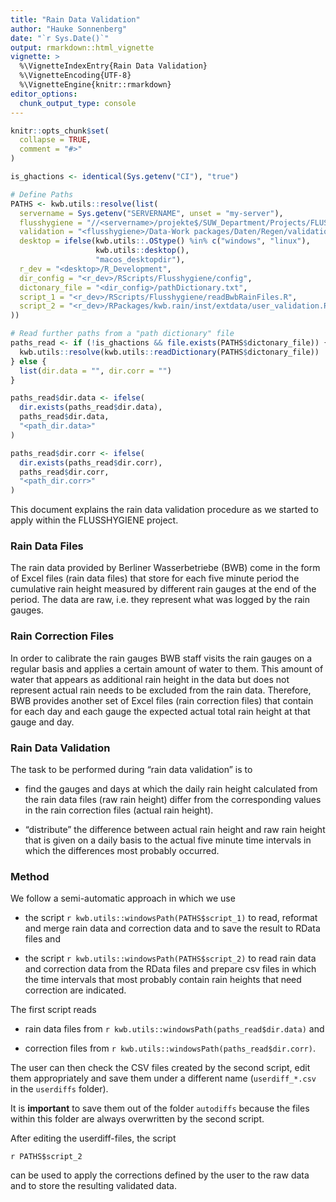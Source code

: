```yaml
---
title: "Rain Data Validation"
author: "Hauke Sonnenberg"
date: "`r Sys.Date()`"
output: rmarkdown::html_vignette
vignette: >
  %\VignetteIndexEntry{Rain Data Validation}
  %\VignetteEncoding{UTF-8}
  %\VignetteEngine{knitr::rmarkdown}
editor_options: 
  chunk_output_type: console
---
```


```r
knitr::opts_chunk$set(
  collapse = TRUE,
  comment = "#>"
)
```

```r
is_ghactions <- identical(Sys.getenv("CI"), "true")

# Define Paths
PATHS <- kwb.utils::resolve(list(
  servername = Sys.getenv("SERVERNAME", unset = "my-server"),
  flusshygiene = "//<servername>/projekte$/SUW_Department/Projects/FLUSSHYGIENE",
  validation = "<flusshygiene>/Data-Work packages/Daten/Regen/validation",
  desktop = ifelse(kwb.utils::.OStype() %in% c("windows", "linux"), 
                   kwb.utils::desktop(),
                   "macos_desktopdir"),
  r_dev = "<desktop>/R_Development",
  dir_config = "<r_dev>/RScripts/Flusshygiene/config",
  dictonary_file = "<dir_config>/pathDictionary.txt",
  script_1 = "<r_dev>/RScripts/Flusshygiene/readBwbRainFiles.R",
  script_2 = "<r_dev>/RPackages/kwb.rain/inst/extdata/user_validation.R"
))

# Read further paths from a "path dictionary" file
paths_read <- if (!is_ghactions && file.exists(PATHS$dictonary_file)) {
  kwb.utils::resolve(kwb.utils::readDictionary(PATHS$dictonary_file))
} else {
  list(dir.data = "", dir.corr = "")  
}

paths_read$dir.data <- ifelse(
  dir.exists(paths_read$dir.data),
  paths_read$dir.data, 
  "<path_dir.data>"
)

paths_read$dir.corr <- ifelse(
  dir.exists(paths_read$dir.corr),
  paths_read$dir.corr, 
  "<path_dir.corr>"
)
```

This document explains the rain data validation procedure as we started to apply 
within the FLUSSHYGIENE project.

### Rain Data Files

The rain data provided by Berliner Wasserbetriebe (BWB) come in the form of 
Excel files (rain data files) that store for each five minute period the 
cumulative rain height measured by different rain gauges at the end of the 
period. The data are raw, i.e. they represent what was logged by the rain 
gauges. 

### Rain Correction Files

In order to calibrate the rain gauges BWB staff visits the rain gauges on a 
regular basis and applies a certain amount of water to them. This amount of 
water that appears as additional rain height in the data but does not represent 
actual rain needs to be excluded from the rain data. Therefore, BWB provides 
another set of Excel files (rain correction files) that contain for each day and 
each gauge the expected actual total rain height at that gauge and day.

### Rain Data Validation

The task to be performed during "rain data validation" is to 

- find the gauges and days at which the daily rain height calculated from the
rain data files (raw rain height) differ from the corresponding values in the 
rain correction files (actual rain height).

- "distribute" the difference between actual rain height and raw rain height 
that is given on a daily basis to the actual five minute time intervals in 
which the differences most probably occurred.

### Method

We follow a semi-automatic approach in which we use 


- the script ``r kwb.utils::windowsPath(PATHS$script_1)`` to read, reformat and merge rain 
data and correction data and to save the result to RData files and

- the script ``r kwb.utils::windowsPath(PATHS$script_2)`` to read rain data and correction 
data from the RData files and prepare csv files in which the time intervals 
that most probably contain rain heights that need correction are indicated. 

The first script reads 

- rain data files from ``r kwb.utils::windowsPath(paths_read$dir.data)`` and 

- correction files from ``r kwb.utils::windowsPath(paths_read$dir.corr)``.

The user can then check the CSV files created by the second script, edit them 
appropriately and save them under a different name (`userdiff_*.csv` in the
`userdiffs` folder). 

It is **important** to save them out of the folder `autodiffs` because the files 
within this folder are always overwritten by the second script.

After editing the userdiff-files, the script

``r PATHS$script_2``

can be used to apply the corrections defined by the user to the raw data and to 
store the resulting validated data.
